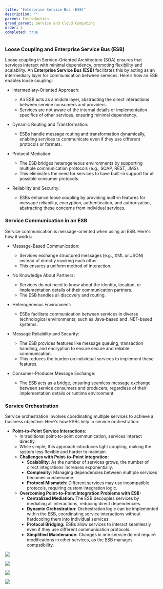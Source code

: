 ```yaml
---
title: "Enterprise Service Bus (ESB)"
description: ""
parent: Introduction
grand_parent: Service and Cloud Computing
order: 5
completed: true
---
```


### Loose Coupling and Enterprise Service Bus (ESB)
Loose coupling in Service-Oriented Architecture (SOA) ensures that services interact with minimal dependency, promoting flexibility and scalability. An **Enterprise Service Bus (ESB)** facilitates this by acting as an intermediary layer for communication between services. Here’s how an ESB enables loose coupling:

* Intermediary-Oriented Approach:
    * An ESB acts as a middle layer, abstracting the direct interactions between service consumers and providers.
    * Services are not aware of the internal details or implementation specifics of other services, ensuring minimal dependency.

* Dynamic Routing and Transformation:
    * ESBs handle message routing and transformation dynamically, enabling services to communicate even if they use different protocols or formats.

* Protocol Mediation:
    * The ESB bridges heterogeneous environments by supporting multiple communication protocols (e.g., SOAP, REST, JMS).
    * This eliminates the need for services to have built-in support for all possible consumer protocols.

* Reliability and Security:
    * ESBs enhance loose coupling by providing built-in features for message reliability, encryption, authentication, and authorization, abstracting these concerns from individual services.

### Service Communication in an ESB
Service communication is message-oriented when using an ESB. Here's how it works:

* Message-Based Communication:
    * Services exchange structured messages (e.g., XML or JSON) instead of directly invoking each other.
    * This ensures a uniform method of interaction.

* No Knowledge About Partners:
    * Services do not need to know about the identity, location, or implementation details of their communication partners.
    * The ESB handles all discovery and routing.

* Heterogeneous Environment:
    * ESBs facilitate communication between services in diverse technological environments, such as Java-based and .NET-based systems.

* Message Reliability and Security:
    * The ESB provides features like message queuing, transaction handling, and encryption to ensure secure and reliable communication.
    * This reduces the burden on individual services to implement these features.

* Consumer-Producer Message Exchange:
    * The ESB acts as a bridge, ensuring seamless message exchange between service consumers and producers, regardless of their implementation details or runtime environment.

### Service Orchestration
Service orchestration involves coordinating multiple services to achieve a business objective. Here's how ESBs help in service orchestration:

* **Point-to-Point Service Interactions:**
    * In traditional point-to-point communication, services interact directly.
    * While simple, this approach introduces tight coupling, making the system less flexible and harder to maintain.
    * **Challenges with Point-to-Point Integration:**
        * **Scalability**: As the number of services grows, the number of direct integrations increases exponentially.
        * **Complexity**: Managing dependencies between multiple services becomes cumbersome.
        * **Protocol Mismatch**: Different services may use incompatible protocols, requiring custom integration logic.
    * **Overcoming Point-to-Point Integration Problems with ESB:**
        * **Centralized Mediation:** The ESB decouples services by mediating all interactions, reducing direct dependencies.
        * **Dynamic Orchestration:** Orchestration logic can be implemented within the ESB, coordinating service interactions without hardcoding them into individual services.
        * **Protocol Bridging:** ESBs allow services to interact seamlessly even if they use different communication protocols.
        * **Simplified Maintenance:** Changes in one service do not require modifications in other services, as the ESB manages compatibility.

![](https://sufqavlxovkf8wxj.public.blob.vercel-storage.com/Screenshot%202025-01-03%20at%2008.21.44-hkbiii5qvu6SMofTmfMzbt040nmEix.png)

![](https://sufqavlxovkf8wxj.public.blob.vercel-storage.com/Screenshot%202025-01-03%20at%2008.22.36-lsWcyfLrKPE9nuxqootcfAag3S8CWW.png)

![](https://sufqavlxovkf8wxj.public.blob.vercel-storage.com/Screenshot%202025-01-03%20at%2008.23.50-ojydD7ZKkpXloO3gSTycofaYV7OMf6.png)

![](https://sufqavlxovkf8wxj.public.blob.vercel-storage.com/Screenshot%202025-01-03%20at%2008.24.12-30KGOJeoWGMVWWpxK4WrivYaTrdTJk.png)